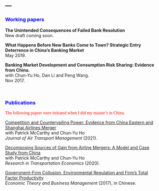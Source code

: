 ---
---

<link rel="stylesheet" href="style.css" type="text/css">

### <span style="color:blue">Working papers<span>
**The Unintended Consequences of Failed Bank Resolution**<br>
New draft coming soon.

**What Happens Before New Banks Come to Town? Strategic Entry Deterrence in China’s Banking Market**<br>
May 2019.

**Banking Market Development and Consumption Risk Sharing: Evidence from China.**<br>
with Chun-Yu Ho, Dan Li and Peng Wang.<br> 
Nov 2017.

&nbsp; 

### <span style="color:blue">Publications<span>

<span style="color:red; font-family:'Times New Roman'" >The following papers were initiated when I did my master's in China.</span>

[Competition and Countervailing Power: Evidence from China Eastern and Shanghai Airlines Merger](files/papers/HMW_JATM2021.pdf)<br>
with Patrick McCarthy and Chun-Yu Ho<br>
*Journal of Air Transport Management* (2021).

[Decomposing Sources of Gain from Airline Mergers: A Model and Case Study from China](files/papers/HMW_RTE2020.pdf)<br>
with Patrick McCarthy and Chun-Yu Ho<br>
*Research in Transportation Economics* (2020).

[Government-Firm Collusion, Environmental Regulation and Firm's Total Factor Productivity](files/papers/ER_TFP_2017.pdf)<br>
*Economic Theory and Business Management* (2017), in Chinese.

<!-- *For more writings and presentations, see my CV [here](files/CV_YanhaoWang_May2019.pdf).* -->